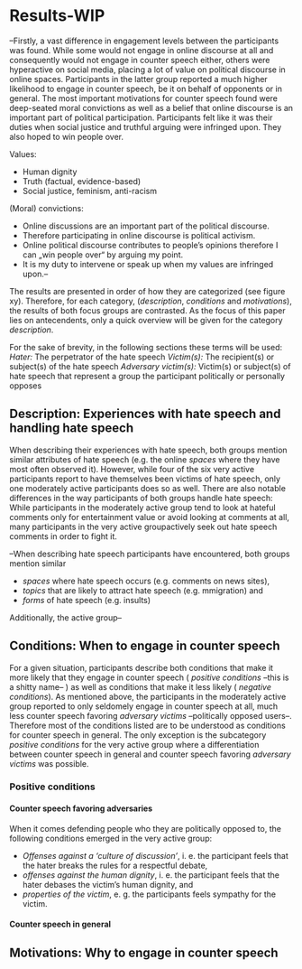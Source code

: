 # Results-WIP
--Firstly, a vast difference in engagement levels between the participants was found. While some would not engage in online discourse at all and consequently would not engage in counter speech either, others were hyperactive on social media, placing a lot of value on political discourse in online spaces. Participants in the latter group reported a much higher likelihood to engage in counter speech, be it on behalf of opponents or in general.
The most important motivations for counter speech found were deep-seated moral convictions as well as a belief that online discourse is an important part of political participation. Participants felt like it was their duties when social justice and truthful arguing were infringed upon. They also hoped to win people over.

Values:

* Human dignity
* Truth (factual, evidence-based)
* Social justice, feminism, anti-racism


(Moral) convictions:

* Online discussions are an important part of the political discourse.
* Therefore participating in online discourse is political activism.
* Online political discourse contributes to people’s opinions therefore I can „win people over“ by arguing my point.
* It is my duty to intervene or speak up when my values are infringed upon.--

The results are presented in order of how they are categorized (see figure xy). Therefore, for each category, (_description_, _conditions_ and _motivations_), the results of both focus groups are contrasted. As the focus of this paper lies on antecendents, only a quick overview will be given for the category _description_.

For the sake of brevity, in the following sections these terms will be used:
_Hater:_ The perpetrator of the hate speech
_Victim(s):_ The recipient(s) or subject(s) of the hate speech
_Adversary victim(s):_ Victim(s) or subject(s) of hate speech that represent a group the participant politically or personally opposes 

## Description: Experiences with hate speech and handling hate speech
When describing their experiences with hate speech, both groups mention similar attributes of hate speech (e.g. the online _spaces_ where they have most often observed it). However, while four of the six very active participants report to have themselves been victims of hate speech, only one moderately active participants does so as well. There are also notable differences in the way participants of both groups handle hate speech: While participants in the moderately active group tend to look at hateful comments only for entertainment value or avoid looking at comments at all, many participants in the very active groupactively seek out hate speech comments in order to fight it.

--When describing hate speech participants have encountered, both groups mention similar 

* _spaces_ where hate speech occurs (e.g. comments on news sites),
* _topics_ that are likely to attract hate speech (e.g. mmigration) and
* _forms_ of hate speech (e.g. insults)

Additionally, the active group--

## Conditions: When to engage in counter speech
For a given situation, participants describe both conditions that make it more likely that they engage in counter speech ( _positive conditions_ --this is a shitty name-- ) as well as conditions that make it less likely ( _negative conditions_). As mentioned above, the participants in the moderately active group reported to only seldomely engage in counter speech at all, much less counter speech favoring _adversary victims_ --politically opposed users--. Therefore most of the conditions listed are to be understood as conditions for counter speech in general. The only exception is the subcategory _positive conditions_ for the very active group where a differentiation between counter speech in general and counter speech favoring _adversary victims_ was possible.

### Positive conditions

#### Counter speech favoring adversaries
When it comes defending people who they are politically opposed to, the following conditions emerged in the very active group:

* _Offenses against a 'culture of discussion'_, i. e. the participant feels that the hater breaks the rules for a respectful debate,
* _offenses against the human dignity_, i. e. the participant feels that the hater debases the victim's human dignity, and
* _properties of the victim_, e. g. the participants feels sympathy for the victim.

#### Counter speech in general



## Motivations: Why to engage in counter speech

## 